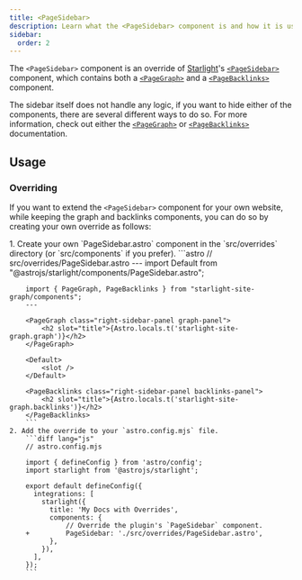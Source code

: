 ```yaml
---
title: <PageSidebar>
description: Learn what the <PageSidebar> component is and how it is used.
sidebar:
  order: 2
---
```



The `<PageSidebar>` component is an override of [Starlight](https://starlight.astro.build)'s
[`<PageSidebar>`](https://starlight.astro.build/reference/overrides/#pagesidebar)
component, which contains both a [`<PageGraph>`](/starlight-site-graph/components/pagegraph)
and a [`<PageBacklinks>`](/starlight-site-graph/components/pagebacklinks) component.

The sidebar itself does not handle any logic, if you want to hide either of the components,
there are several different ways to do so.
For more information, check out
either the [`<PageGraph>`](/starlight-site-graph/components/pagegraph#visibility) or
[`<PageBacklinks>`](/starlight-site-graph/components/pagebacklinks#visibility) documentation.


## Usage

### Overriding

If you want to extend the `<PageSidebar>` component for your own website, while keeping the graph and backlinks
components, you can do so by creating your own override as follows:

<Steps>
	1. Create your own `PageSidebar.astro` component in the `src/overrides` directory (or `src/components` if you prefer).
		```astro
		// src/overrides/PageSidebar.astro
		---
		import Default from "@astrojs/starlight/components/PageSidebar.astro";

		import { PageGraph, PageBacklinks } from "starlight-site-graph/components";
		---

		<PageGraph class="right-sidebar-panel graph-panel">
			<h2 slot="title">{Astro.locals.t('starlight-site-graph.graph')}</h2>
		</PageGraph>

		<Default>
			<slot />
		</Default>

		<PageBacklinks class="right-sidebar-panel backlinks-panel">
			<h2 slot="title">{Astro.locals.t('starlight-site-graph.backlinks')}</h2>
		</PageBacklinks>
		```
	2. Add the override to your `astro.config.mjs` file.
		```diff lang="js"
		// astro.config.mjs

		import { defineConfig } from 'astro/config';
		import starlight from '@astrojs/starlight';

		export default defineConfig({
		  integrations: [
			starlight({
			  title: 'My Docs with Overrides',
			  components: {
				  // Override the plugin's `PageSidebar` component.
		+		  PageSidebar: './src/overrides/PageSidebar.astro',
			  },
			}),
		  ],
		});
		```
</Steps>
